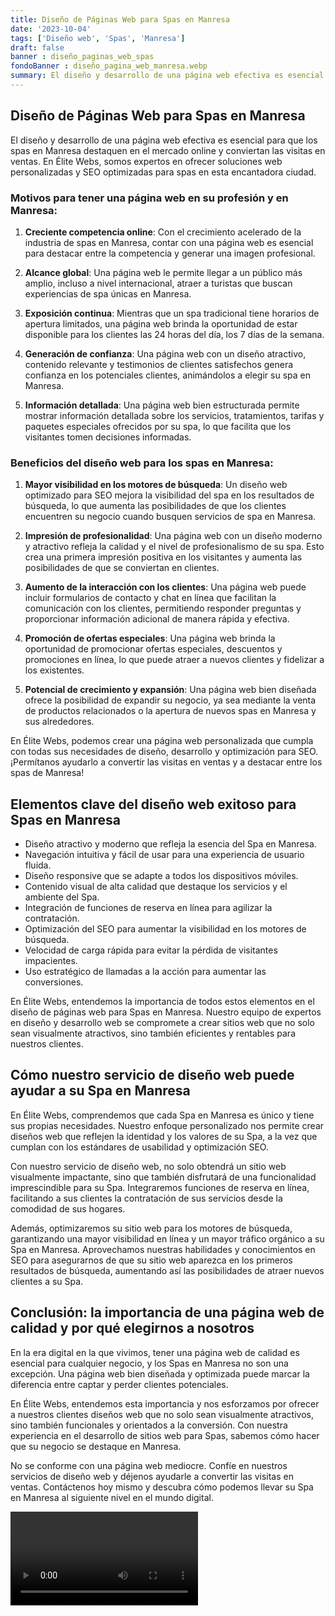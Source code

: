 ```yaml
---
title: Diseño de Páginas Web para Spas en Manresa
date: '2023-10-04'
tags: ['Diseño web', 'Spas', 'Manresa']
draft: false
banner : diseño_paginas_web_spas
fondoBanner : diseño_pagina_web_manresa.webp
summary: El diseño y desarrollo de una página web efectiva es esencial para que los spas en Manresa destaquen en el mercado online y conviertan las visitas en ventas. En Élite Webs, somos expertos en ofrecer soluciones web personalizadas y SEO optimizadas para spas en esta encantadora ciudad.
---
```


## Diseño de Páginas Web para Spas en Manresa

El diseño y desarrollo de una página web efectiva es esencial para que los spas en Manresa destaquen en el mercado online y conviertan las visitas en ventas. En Élite Webs, somos expertos en ofrecer soluciones web personalizadas y SEO optimizadas para spas en esta encantadora ciudad.

### Motivos para tener una página web en su profesión y en Manresa:

1. **Creciente competencia online**: Con el crecimiento acelerado de la industria de spas en Manresa, contar con una página web es esencial para destacar entre la competencia y generar una imagen profesional.

2. **Alcance global**: Una página web le permite llegar a un público más amplio, incluso a nivel internacional, atraer a turistas que buscan experiencias de spa únicas en Manresa.

3. **Exposición continua**: Mientras que un spa tradicional tiene horarios de apertura limitados, una página web brinda la oportunidad de estar disponible para los clientes las 24 horas del día, los 7 días de la semana.

4. **Generación de confianza**: Una página web con un diseño atractivo, contenido relevante y testimonios de clientes satisfechos genera confianza en los potenciales clientes, animándolos a elegir su spa en Manresa.

5. **Información detallada**: Una página web bien estructurada permite mostrar información detallada sobre los servicios, tratamientos, tarifas y paquetes especiales ofrecidos por su spa, lo que facilita que los visitantes tomen decisiones informadas.

### Beneficios del diseño web para los spas en Manresa:

1. **Mayor visibilidad en los motores de búsqueda**: Un diseño web optimizado para SEO mejora la visibilidad del spa en los resultados de búsqueda, lo que aumenta las posibilidades de que los clientes encuentren su negocio cuando busquen servicios de spa en Manresa.

2. **Impresión de profesionalidad**: Una página web con un diseño moderno y atractivo refleja la calidad y el nivel de profesionalismo de su spa. Esto crea una primera impresión positiva en los visitantes y aumenta las posibilidades de que se conviertan en clientes.

3. **Aumento de la interacción con los clientes**: Una página web puede incluir formularios de contacto y chat en línea que facilitan la comunicación con los clientes, permitiendo responder preguntas y proporcionar información adicional de manera rápida y efectiva.

4. **Promoción de ofertas especiales**: Una página web brinda la oportunidad de promocionar ofertas especiales, descuentos y promociones en línea, lo que puede atraer a nuevos clientes y fidelizar a los existentes.

5. **Potencial de crecimiento y expansión**: Una página web bien diseñada ofrece la posibilidad de expandir su negocio, ya sea mediante la venta de productos relacionados o la apertura de nuevos spas en Manresa y sus alrededores.

En Élite Webs, podemos crear una página web personalizada que cumpla con todas sus necesidades de diseño, desarrollo y optimización para SEO. ¡Permítanos ayudarlo a convertir las visitas en ventas y a destacar entre los spas de Manresa!

<GifSeo />

<Cta />

## Elementos clave del diseño web exitoso para Spas en Manresa

- Diseño atractivo y moderno que refleja la esencia del Spa en Manresa.
- Navegación intuitiva y fácil de usar para una experiencia de usuario fluida.
- Diseño responsive que se adapte a todos los dispositivos móviles.
- Contenido visual de alta calidad que destaque los servicios y el ambiente del Spa.
- Integración de funciones de reserva en línea para agilizar la contratación.
- Optimización del SEO para aumentar la visibilidad en los motores de búsqueda.
- Velocidad de carga rápida para evitar la pérdida de visitantes impacientes.
- Uso estratégico de llamadas a la acción para aumentar las conversiones.

En Élite Webs, entendemos la importancia de todos estos elementos en el diseño de páginas web para Spas en Manresa. Nuestro equipo de expertos en diseño y desarrollo web se compromete a crear sitios web que no solo sean visualmente atractivos, sino también eficientes y rentables para nuestros clientes.

## Cómo nuestro servicio de diseño web puede ayudar a su Spa en Manresa

En Élite Webs, comprendemos que cada Spa en Manresa es único y tiene sus propias necesidades. Nuestro enfoque personalizado nos permite crear diseños web que reflejen la identidad y los valores de su Spa, a la vez que cumplan con los estándares de usabilidad y optimización SEO.

Con nuestro servicio de diseño web, no solo obtendrá un sitio web visualmente impactante, sino que también disfrutará de una funcionalidad imprescindible para su Spa. Integraremos funciones de reserva en línea, facilitando a sus clientes la contratación de sus servicios desde la comodidad de sus hogares.

Además, optimizaremos su sitio web para los motores de búsqueda, garantizando una mayor visibilidad en línea y un mayor tráfico orgánico a su Spa en Manresa. Aprovechamos nuestras habilidades y conocimientos en SEO para asegurarnos de que su sitio web aparezca en los primeros resultados de búsqueda, aumentando así las posibilidades de atraer nuevos clientes a su Spa.

## Conclusión: la importancia de una página web de calidad y por qué elegirnos a nosotros

En la era digital en la que vivimos, tener una página web de calidad es esencial para cualquier negocio, y los Spas en Manresa no son una excepción. Una página web bien diseñada y optimizada puede marcar la diferencia entre captar y perder clientes potenciales.

En Élite Webs, entendemos esta importancia y nos esforzamos por ofrecer a nuestros clientes diseños web que no solo sean visualmente atractivos, sino también funcionales y orientados a la conversión. Con nuestra experiencia en el desarrollo de sitios web para Spas, sabemos cómo hacer que su negocio se destaque en Manresa.

No se conforme con una página web mediocre. Confíe en nuestros servicios de diseño web y déjenos ayudarle a convertir las visitas en ventas. Contáctenos hoy mismo y descubra cómo podemos llevar su Spa en Manresa al siguiente nivel en el mundo digital.

<Video />

<CtaBot job='Spas' city='Manresa'/>

<Gmaps query='Manresa+españa+maps' />